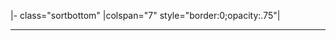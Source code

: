<includeonly>|- class="sortbottom"
|colspan="7" style="border:0;opacity:.75"|<hr></includeonly><noinclude>
{{documentation|content=
==Usage==
This template may be used to create a separator between groups of players in a national football squad table. It takes a single optional parameter to change its color:
<pre><nowiki>
{{Nat fs break
|background     = 
}}
</nowiki></pre>

==See also==
* {{tl|National football squad start}}
* {{tl|National football squad start (recent)}}
* {{tl|National football squad start (goals)}}
* {{tl|National football squad player}}
* {{tl|National football squad player (goals)}}
* {{tl|National football squad player (recent)}}
* {{tl|National football squad end}}

[[Category:football squad templates]]
}}</noinclude>